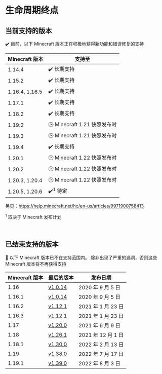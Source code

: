 # 生命周期终点

## 当前支持的版本

✔️ 目前，以下 Minecraft 版本正在积极地获得新功能和错误修复的支持

| Minecraft 版本   | 支持至                     |
|----------------|-------------------------|
| 1.14.4         | ✔️ 长期支持                 |
| 1.15.2         | ✔️ 长期支持                 |
| 1.16.4, 1.16.5 | ✔️ 长期支持                 |
| 1.17.1         | ✔️ 长期支持                 |
| 1.18.2         | ✔️ 长期支持                 |
| 1.19.2         | 🕒 Minecraft 1.21 快照发布时 |
| 1.19.3         | 🕒 Minecraft 1.21 快照发布时 |
| 1.19.4         | ✔️ 长期支持                 |
| 1.20.1         | 🕒 Minecraft 1.22 快照发布时 |
| 1.20.2         | 🕒 Minecraft 1.22 快照发布时 |
| 1.20.3, 1.20.4 | 🕒 Minecraft 1.22 快照发布时 |
| 1.20.5, 1.20.6 | ✔️<sup>1</sup> 待定       |

另见：https://help.minecraft.net/hc/en-us/articles/9971900758413

<sup>1</sup> 取决于 Minecraft 发布计划

<br/>

## 已结束支持的版本

👻 以下 Minecraft 版本已不在支持范围内。
除非出现了严重的漏洞，否则这些 Minecraft 版本将不再获得支持

| Minecraft 版本 | 最后的版本                                                                                     | 发布日期            |
|--------------|-------------------------------------------------------------------------------------------|-----------------|
| 1.16         | [v1.0.14](https://github.com/TISUnion/Carpet-TIS-Addition/releases/tag/1.0.14%2Bbuild.24) | 2020 年 9 月 5 日  |
| 1.16.1       | [v1.0.14](https://github.com/TISUnion/Carpet-TIS-Addition/releases/tag/1.0.14%2Bbuild.24) | 2020 年 9 月 5 日  |
| 1.16.2       | [v1.12.1](https://github.com/TISUnion/Carpet-TIS-Addition/releases/tag/v1.12.1)           | 2021 年 1 月 23 日 |
| 1.16.3       | [v1.12.1](https://github.com/TISUnion/Carpet-TIS-Addition/releases/tag/v1.12.1)           | 2021 年 1 月 23 日 |
| 1.17         | [v1.20.0](https://github.com/TISUnion/Carpet-TIS-Addition/releases/tag/v1.20.0)           | 2021 年 6 月 9 日  |
| 1.18         | [v1.26.1](https://github.com/TISUnion/Carpet-TIS-Addition/releases/tag/v1.26.0)           | 2021 年 12 月 1 日 |
| 1.18.1       | [v1.30.0](https://github.com/TISUnion/Carpet-TIS-Addition/releases/tag/v1.30.0)           | 2022 年 2 月 13 日 |
| 1.19         | [v1.38.0](https://github.com/TISUnion/Carpet-TIS-Addition/releases/tag/v1.38.0)           | 2022 年 7 月 17 日 |
| 1.19.1       | [v1.39.0](https://github.com/TISUnion/Carpet-TIS-Addition/releases/tag/v1.39.0)           | 2022 年 8 月 3 日  |

<style>{`
:root {
  --ifm-table-cell-padding: 0.5rem;
}
`}</style>
